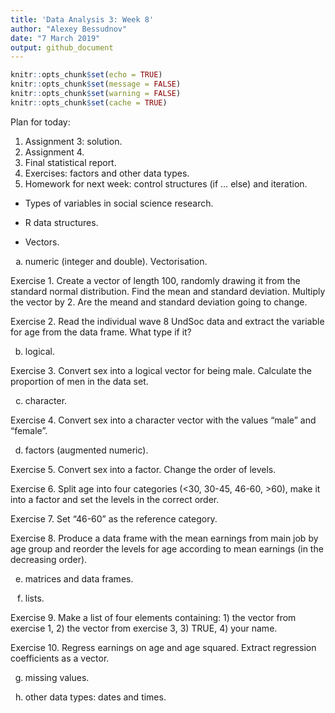 ```yaml
---
title: 'Data Analysis 3: Week 8'
author: "Alexey Bessudnov"
date: "7 March 2019"
output: github_document
---
```


```r
knitr::opts_chunk$set(echo = TRUE)
knitr::opts_chunk$set(message = FALSE)
knitr::opts_chunk$set(warning = FALSE)
knitr::opts_chunk$set(cache = TRUE)

```
Plan for today:

1. Assignment 3: solution.
2. Assignment 4.
3. Final statistical report.
4. Exercises: factors and other data types.
5. Homework for next week: control structures (if ... else) and iteration.


- Types of variables in social science research.

- R data structures.

- Vectors.

a) numeric (integer and double). Vectorisation.

Exercise 1. Create a vector of length 100, randomly drawing it from the standard normal distribution. Find the mean and standard deviation. Multiply the vector by 2. Are the meand and standard deviation going to change.

Exercise 2. Read the individual wave 8 UndSoc data and extract the variable for age from the data frame. What type if it?

b) logical.

Exercise 3. Convert sex into a logical vector for being male. Calculate the proportion of men in the data set.

c) character.

Exercise 4. Convert sex into a character vector with the values "male" and "female".

d) factors (augmented numeric).

Exercise 5. Convert sex into a factor. Change the order of levels.

Exercise 6. Split age into four categories (<30, 30-45, 46-60, >60), make it into a factor and set the levels in the correct order.

Exercise 7. Set "46-60" as the reference category.

Exercise 8. Produce a data frame with the mean earnings from main job by age group and reorder the levels for age according to mean earnings (in the decreasing order).

e) matrices and data frames.

f) lists.

Exercise 9. Make a list of four elements containing: 1) the vector from exercise 1, 2) the vector from exercise 3, 3) TRUE, 4) your name.

Exercise 10. Regress earnings on age and age squared. Extract regression coefficients as a vector.

g) missing values.

h) other data types: dates and times.








